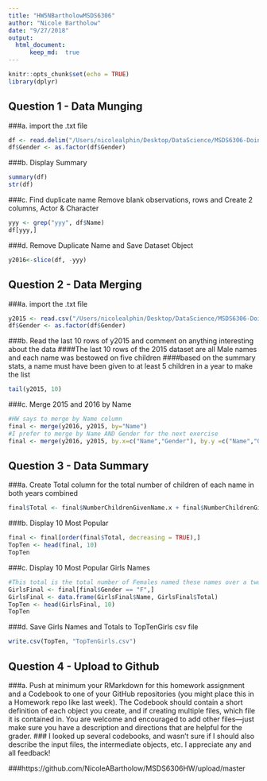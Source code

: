 ```yaml
---
title: "HW5NBartholowMSDS6306"
author: "Nicole Bartholow"
date: "9/27/2018"
output: 
  html_document:
      keep_md:  true
---
```


```r
knitr::opts_chunk$set(echo = TRUE)
library(dplyr)
```


## Question 1 - Data Munging 
###a. import the .txt file
```r
df <- read.delim("/Users/nicolealphin/Desktop/DataScience/MSDS6306-DoingDataScience/HW/LiveSessionAssignment5/yob2016.txt", header=FALSE, sep=";", stringsAsFactors = FALSE, col.names = c("Name", "Gender", "NumberChildrenGivenName"))
df$Gender <- as.factor(df$Gender)
```

###b. Display Summary
```r
summary(df)
str(df)
```

###c. Find duplicate name
Remove blank observations, rows and
Create 2 columns, Actor & Character
```r
yyy <- grep("yyy", df$Name)
df[yyy,]
```

###d. Remove Duplicate Name and Save Dataset Object
```r
y2016<-slice(df, -yyy)
```

## Question 2 - Data Merging
###a. import the .txt file
```r
y2015 <- read.csv("/Users/nicolealphin/Desktop/DataScience/MSDS6306-DoingDataScience/HW/LiveSessionAssignment5/yob2015.txt", header=FALSE, stringsAsFactors = TRUE, col.names = c("Name", "Gender", "NumberChildrenGivenName"))
df$Gender <- as.factor(df$Gender)
```

###b. Read the last 10 rows of y2015 and comment on anything interesting about the data
####The last 10 rows of the 2015 dataset are all Male names and each name was bestowed on five children
####based on the summary stats, a name must have been given to at least 5 children in a year to make the list 
```r
tail(y2015, 10)
```

###c. Merge 2015 and 2016 by Name
```r
#HW says to merge by Name column
final <- merge(y2016, y2015, by="Name")
#I prefer to merge by Name AND Gender for the next exercise
final <- merge(y2016, y2015, by.x=c("Name","Gender"), by.y =c("Name","Gender"))
```

## Question 3 - Data Summary 
###a. Create Total column for the total number of children of each name in both years combined
```r
final$Total <- final$NumberChildrenGivenName.x + final$NumberChildrenGivenName.y
```

###b. Display 10 Most Popular
```r
final <- final[order(final$Total, decreasing = TRUE),]
TopTen <- head(final, 10)
TopTen
```

###c. Display 10 Most Popular Girls Names
```r
#This total is the total number of Females named these names over a two year period.  There are also boys assigned these names, but that does not change the popularity
GirlsFinal <- final[final$Gender == "F",]
GirlsFinal <- data.frame(GirlsFinal$Name, GirlsFinal$Total)
TopTen <- head(GirlsFinal, 10)
TopTen
```

###d. Save Girls Names and Totals to TopTenGirls csv file
```r
write.csv(TopTen, "TopTenGirls.csv")
```

## Question 4 - Upload to Github 
###a. Push at minimum your RMarkdown for this homework assignment and a Codebook to one of your GitHub repositories (you might place this in a Homework repo like last week).  The Codebook should contain a short definition of each object you create, and if creating multiple files, which file it is contained in.  You are welcome and encouraged to add other files—just make sure you have a description and directions that are helpful for the grader.
### I looked up several codebooks, and wasn't sure if I should also describe the input files, the intermediate objects, etc. I appreciate any and all feedback!

###https://github.com/NicoleABartholow/MSDS6306HW/upload/master



